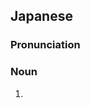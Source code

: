 ==Japanese==
{{ja-kanjitab|yomi=irr|sort=ほこら}}

===Pronunciation===
{{ja-pron|acc=h|acc2=3|ほこら|y=i}}

===Noun===
{{ja-noun|ほこら}}

# {{alternative spelling of|祠|lang=ja}}